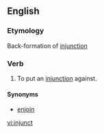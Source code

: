 ==English==

===Etymology===
Back-formation of [[injunction]]

===Verb===
{{en-verb}}

# {{lb|en|legal|transitive}} To put an [[injunction]] against.

====Synonyms====
* [[enjoin]]

[[vi:injunct]]